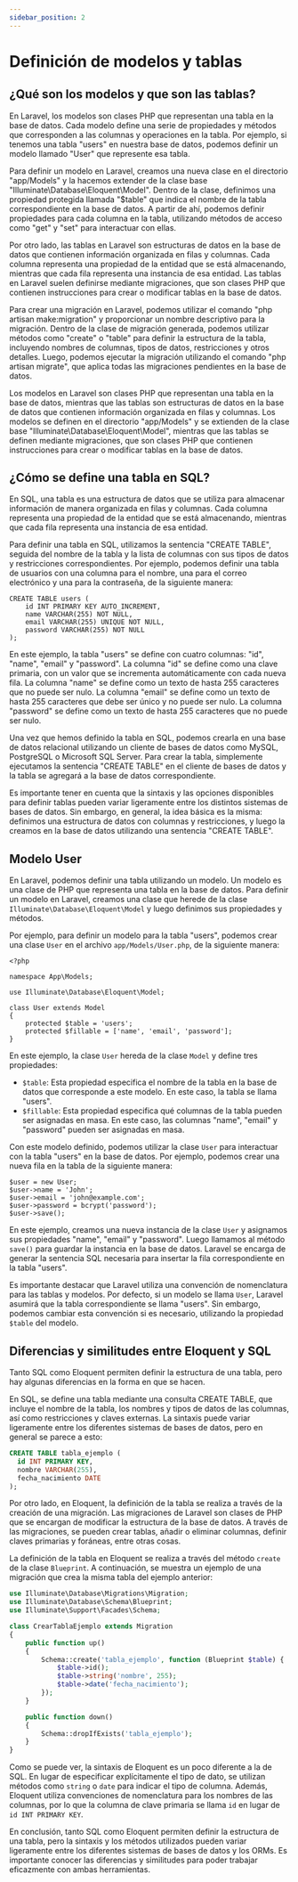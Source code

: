 ```yaml
---
sidebar_position: 2
---
```


# Definición de modelos y tablas

## ¿Qué son los modelos y que son las tablas?

En Laravel, los modelos son clases PHP que representan una tabla en la base de datos. Cada modelo define una serie de propiedades y métodos que corresponden a las columnas y operaciones en la tabla. Por ejemplo, si tenemos una tabla "users" en nuestra base de datos, podemos definir un modelo llamado "User" que represente esa tabla.

Para definir un modelo en Laravel, creamos una nueva clase en el directorio "app/Models" y la hacemos extender de la clase base "Illuminate\Database\Eloquent\Model". Dentro de la clase, definimos una propiedad protegida llamada "$table" que indica el nombre de la tabla correspondiente en la base de datos. A partir de ahí, podemos definir propiedades para cada columna en la tabla, utilizando métodos de acceso como "get" y "set" para interactuar con ellas.

Por otro lado, las tablas en Laravel son estructuras de datos en la base de datos que contienen información organizada en filas y columnas. Cada columna representa una propiedad de la entidad que se está almacenando, mientras que cada fila representa una instancia de esa entidad. Las tablas en Laravel suelen definirse mediante migraciones, que son clases PHP que contienen instrucciones para crear o modificar tablas en la base de datos.

Para crear una migración en Laravel, podemos utilizar el comando "php artisan make:migration" y proporcionar un nombre descriptivo para la migración. Dentro de la clase de migración generada, podemos utilizar métodos como "create" o "table" para definir la estructura de la tabla, incluyendo nombres de columnas, tipos de datos, restricciones y otros detalles. Luego, podemos ejecutar la migración utilizando el comando "php artisan migrate", que aplica todas las migraciones pendientes en la base de datos.

Los modelos en Laravel son clases PHP que representan una tabla en la base de datos, mientras que las tablas son estructuras de datos en la base de datos que contienen información organizada en filas y columnas. Los modelos se definen en el directorio "app/Models" y se extienden de la clase base "Illuminate\Database\Eloquent\Model", mientras que las tablas se definen mediante migraciones, que son clases PHP que contienen instrucciones para crear o modificar tablas en la base de datos.

## ¿Cómo se define una tabla en SQL?

En SQL, una tabla es una estructura de datos que se utiliza para almacenar información de manera organizada en filas y columnas. Cada columna representa una propiedad de la entidad que se está almacenando, mientras que cada fila representa una instancia de esa entidad.

Para definir una tabla en SQL, utilizamos la sentencia "CREATE TABLE", seguida del nombre de la tabla y la lista de columnas con sus tipos de datos y restricciones correspondientes. Por ejemplo, podemos definir una tabla de usuarios con una columna para el nombre, una para el correo electrónico y una para la contraseña, de la siguiente manera:

```
CREATE TABLE users (
    id INT PRIMARY KEY AUTO_INCREMENT,
    name VARCHAR(255) NOT NULL,
    email VARCHAR(255) UNIQUE NOT NULL,
    password VARCHAR(255) NOT NULL
);
```

En este ejemplo, la tabla "users" se define con cuatro columnas: "id", "name", "email" y "password". La columna "id" se define como una clave primaria, con un valor que se incrementa automáticamente con cada nueva fila. La columna "name" se define como un texto de hasta 255 caracteres que no puede ser nulo. La columna "email" se define como un texto de hasta 255 caracteres que debe ser único y no puede ser nulo. La columna "password" se define como un texto de hasta 255 caracteres que no puede ser nulo.

Una vez que hemos definido la tabla en SQL, podemos crearla en una base de datos relacional utilizando un cliente de bases de datos como MySQL, PostgreSQL o Microsoft SQL Server. Para crear la tabla, simplemente ejecutamos la sentencia "CREATE TABLE" en el cliente de bases de datos y la tabla se agregará a la base de datos correspondiente.

Es importante tener en cuenta que la sintaxis y las opciones disponibles para definir tablas pueden variar ligeramente entre los distintos sistemas de bases de datos. Sin embargo, en general, la idea básica es la misma: definimos una estructura de datos con columnas y restricciones, y luego la creamos en la base de datos utilizando una sentencia "CREATE TABLE".

## Modelo User

En Laravel, podemos definir una tabla utilizando un modelo. Un modelo es una clase de PHP que representa una tabla en la base de datos. Para definir un modelo en Laravel, creamos una clase que herede de la clase `Illuminate\Database\Eloquent\Model` y luego definimos sus propiedades y métodos.

Por ejemplo, para definir un modelo para la tabla "users", podemos crear una clase `User` en el archivo `app/Models/User.php`, de la siguiente manera:

```
<?php

namespace App\Models;

use Illuminate\Database\Eloquent\Model;

class User extends Model
{
    protected $table = 'users';
    protected $fillable = ['name', 'email', 'password'];
}
```

En este ejemplo, la clase `User` hereda de la clase `Model` y define tres propiedades:

- `$table`: Esta propiedad especifica el nombre de la tabla en la base de datos que corresponde a este modelo. En este caso, la tabla se llama "users".
- `$fillable`: Esta propiedad especifica qué columnas de la tabla pueden ser asignadas en masa. En este caso, las columnas "name", "email" y "password" pueden ser asignadas en masa.

Con este modelo definido, podemos utilizar la clase `User` para interactuar con la tabla "users" en la base de datos. Por ejemplo, podemos crear una nueva fila en la tabla de la siguiente manera:

```
$user = new User;
$user->name = 'John';
$user->email = 'john@example.com';
$user->password = bcrypt('password');
$user->save();
```

En este ejemplo, creamos una nueva instancia de la clase `User` y asignamos sus propiedades "name", "email" y "password". Luego llamamos al método `save()` para guardar la instancia en la base de datos. Laravel se encarga de generar la sentencia SQL necesaria para insertar la fila correspondiente en la tabla "users".

Es importante destacar que Laravel utiliza una convención de 
nomenclatura para las tablas y modelos. Por defecto, si un modelo se 
llama `User`, Laravel asumirá que la tabla correspondiente se 
llama "users". Sin embargo, podemos cambiar esta convención si
es necesario, utilizando la propiedad `$table` del modelo.

## Diferencias y similitudes entre Eloquent y SQL

Tanto SQL como Eloquent permiten definir la estructura de una tabla, pero hay algunas diferencias en la forma en que se hacen.

En SQL, se define una tabla mediante una consulta CREATE TABLE, que incluye el nombre de la tabla, los nombres y tipos de datos de las columnas, así como restricciones y claves externas. La sintaxis puede variar ligeramente entre los diferentes sistemas de bases de datos, pero en general se parece a esto:

```sql
CREATE TABLE tabla_ejemplo (
  id INT PRIMARY KEY,
  nombre VARCHAR(255),
  fecha_nacimiento DATE
);
```

Por otro lado, en Eloquent, la definición de la tabla se realiza a través de la creación de una migración. Las migraciones de Laravel son clases de PHP que se encargan de modificar la estructura de la base de datos. A través de las migraciones, se pueden crear tablas, añadir o eliminar columnas, definir claves primarias y foráneas, entre otras cosas.

La definición de la tabla en Eloquent se realiza a través del método `create` de la clase `Blueprint`. A continuación, se muestra un ejemplo de una migración que crea la misma tabla del ejemplo anterior:

```php
use Illuminate\Database\Migrations\Migration;
use Illuminate\Database\Schema\Blueprint;
use Illuminate\Support\Facades\Schema;

class CrearTablaEjemplo extends Migration
{
    public function up()
    {
        Schema::create('tabla_ejemplo', function (Blueprint $table) {
            $table->id();
            $table->string('nombre', 255);
            $table->date('fecha_nacimiento');
        });
    }

    public function down()
    {
        Schema::dropIfExists('tabla_ejemplo');
    }
}
```

Como se puede ver, la sintaxis de Eloquent es un poco diferente a la de SQL. En lugar de especificar explícitamente el tipo de dato, se utilizan métodos como `string` o `date` para indicar el tipo de columna. Además, Eloquent utiliza convenciones de nomenclatura para los nombres de las columnas, por lo que la columna de clave primaria se llama `id` en lugar de `id INT PRIMARY KEY`.

En conclusión, tanto SQL como Eloquent permiten definir la estructura de 
una tabla, pero la sintaxis y los métodos utilizados pueden variar 
ligeramente entre los diferentes sistemas de bases de datos y 
los ORMs. Es importante conocer las diferencias y similitudes para poder 
trabajar eficazmente con ambas herramientas.

